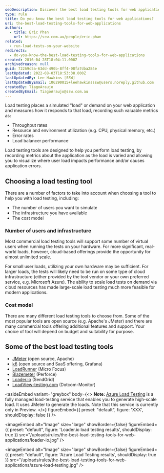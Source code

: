 ```yaml
---
seoDescription: Discover the best load testing tools for web applications, including open-source options and commercial solutions, to ensure your website can handle increased traffic and user loads.
type: rule
title: Do you know the best load testing tools for web applications?
uri: the-best-load-testing-tools-for-web-applications
authors:
  - title: Eric Phan
    url: https://ssw.com.au/people/eric-phan
related:
  - run-load-tests-on-your-website
redirects:
  - do-you-know-the-best-load-testing-tools-for-web-applications
created: 2016-04-28T18:04:11.000Z
archivedreason: null
guid: 72269c5a-63dd-490b-8ff4-08fa7dba284e
lastUpdated: 2022-08-03T18:53:38.000Z
lastUpdatedBy: Lee Hawkins [SSW]
lastUpdatedByEmail: 106290015+leehawkinsssw@users.noreply.github.com
createdBy: TiagoAraujo
createdByEmail: TiagoAraujo@ssw.com.au
---
```


Load testing places a simulated "load" or demand on your web application and measures how it responds to that load, recording such valuable metrics as:

- Throughput rates
- Resource and environment utilization (e.g. CPU, physical memory, etc.)
- Error rates
- Load balancer performance

Load testing tools are designed to help you perform load testing, by recording metrics about the application as the load is varied and allowing you to visualize where user load impacts performance and/or causes application errors.
## Choosing a load testing tool

There are a number of factors to take into account when choosing a tool to help you with load testing, including:

- The number of users you want to simulate
- The infrastructure you have available
- The cost model

### Number of users and infrastructure

Most commercial load testing tools will support some number of virtual users when running the tests on your hardware. For more significant, real-world loads, however, cloud-based offerings provide the opportunity for almost unlimited scale.

For small user loads, utilizing your own hardware may be sufficient. For larger loads, the tests will likely need to be run on some type of cloud infrastructure (either provided by the tool vendor or your own preferred service, e.g. Microsoft Azure). The ability to scale load tests on demand via cloud resources has made large-scale load testing much more feasible for modern applications.

### Cost model

There are many different load testing tools to choose from. Some of the most popular tools are open source (e.g. Apache's JMeter) and there are many commercial tools offering additional features and support. Your choice of tool will depend on budget and suitability for purpose.

## Some of the best load testing tools

- [JMeter](http://jmeter.apache.org/) (open source, Apache)
- [k6](https://k6.io/) (open source and SaaS offering, Grafana)
- [LoadRunner](https://www.microfocus.com/en-us/portfolio/performance-engineering/overview) (Micro Focus)
- [Blazemeter](https://www.blazemeter.com/solutions/jmeter) (Perforce)
- [Loader.io](https://loader.io/) (SendGrid)
- [LoadView-testing.com](https://www.loadview-testing.com/) (Dotcom-Monitor)

<asideEmbed
  variant="greybox"
  body={<>
    **Note:** [Azure Load Testing](https://docs.microsoft.com/en-us/azure/load-testing/overview-what-is-azure-load-testing) is a fully managed load-testing service that enables you to generate high-scale load. It uses JMeter to generate the loads. Note that this service is currently only in Preview.
  </>}
  figureEmbed={{
    preset: "default",
    figure: 'XXX',
    shouldDisplay: false
  }}
/>


<imageEmbed
  alt="Image"
  size="large"
  showBorder={false}
  figureEmbed={{
    preset: "default",
    figure: 'Loader.io load testing results',
    shouldDisplay: true
  }}
  src="/uploads/rules/the-best-load-testing-tools-for-web-applications/loader-io.jpg"
/>


<imageEmbed
  alt="Image"
  size="large"
  showBorder={false}
  figureEmbed={{
    preset: "default",
    figure: 'Azure Load Testing results',
    shouldDisplay: true
  }}
  src="/uploads/rules/the-best-load-testing-tools-for-web-applications/azure-load-testing.jpg"
/>
